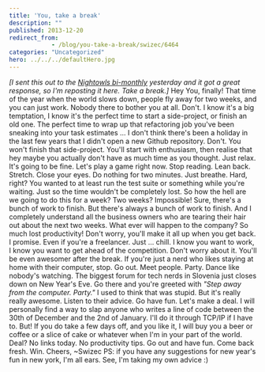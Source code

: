 ```yaml
---
title: 'You, take a break'
description: ""
published: 2013-12-20
redirect_from: 
            - /blog/you-take-a-break/swizec/6464
categories: "Uncategorized"
hero: ../../../defaultHero.jpg
---
```


_\[I sent this out to the [Nightowls bi-monthly](http://swiz.ec/nightowls-list) yesterday and it got a great response, so I'm reposting it here. Take a break.]_ Hey You, finally! That time of the year when the world slows down, people fly away for two weeks, and you can just work. Nobody there to bother you at all. Don't. I know it's a big temptation, I know it's the perfect time to start a side-project, or finish an old one. The perfect time to wrap up that refactoring job you've been sneaking into your task estimates ... I don't think there's been a holiday in the last few years that I didn't open a new Github repository. Don't. You won't finish that side-project. You'll start with enthusiasm, then realise that hey maybe you actually don't have as much time as you thought. Just relax. It's going to be fine. Let's play a game right now. Stop reading. Lean back. Stretch. Close your eyes. Do nothing for two minutes. Just breathe. Hard, right? You wanted to at least run the test suite or something while you're waiting. Just so the time wouldn't be completely lost. So how the hell are we going to do this for a week? Two weeks? Impossible! Sure, there's a bunch of work to finish. But there's always a bunch of work to finish. And I completely understand all the business owners who are tearing their hair out about the next two weeks. What ever will happen to the company? So much lost productivity! Don't worry, you'll make it all up when you get back. I promise. Even if you're a freelancer. Just ... chill. I know you want to work, I know you want to get ahead of the competition. Don't worry about it. You'll be even awesomer after the break. If you're just a nerd who likes staying at home with their computer, stop. Go out. Meet people. Party. Dance like nobody's watching. The biggest forum for tech nerds in Slovenia just closes down on New Year's Eve. Go there and you're greeted with _"Step away from the computer. Party."_ I used to think that was stupid. But it's really really awesome. Listen to their advice. Go have fun. Let's make a deal. I will personally find a way to slap anyone who writes a line of code between the 30th of December and the 2nd of January. I'll do it through TCP/IP if I have to. But! If you do take a few days off, and you like it, I will buy you a beer or coffee or a slice of cake or whatever when I'm in your part of the world. Deal? No links today. No productivity tips. Go out and have fun. Come back fresh. Win. Cheers, ~Swizec PS: if you have any suggestions for new year's fun in new york, I'm all ears. See, I'm taking my own advice :)
